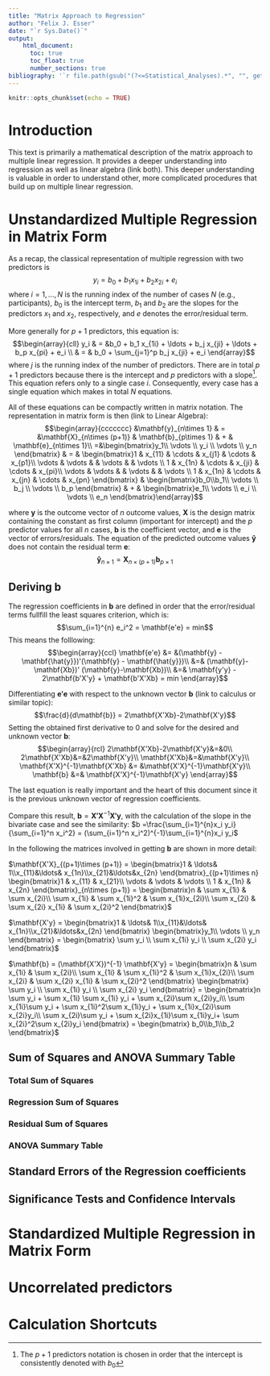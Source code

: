 ```yaml
---
title: "Matrix Approach to Regression"
author: "Felix J. Esser"
date: "`r Sys.Date()`"
output: 
    html_document:
      toc: true
      toc_float: true
      number_sections: true
bibliography: '`r file.path(gsub("(?<=Statistical_Analyses).*", "", getwd(), perl = TRUE), "bibliography.bib")`'
---
```


```r
knitr::opts_chunk$set(echo = TRUE)
```

# Introduction

This text is primarily a mathematical description of the matrix approach to multiple linear regression. It provides a deeper understanding into regression as well as linear algebra (link both). This deeper understanding is valuable in order to understand other, more complicated procedures that build up on multiple linear regression.

# Unstandardized Multiple Regression in Matrix Form

As a recap, the classical representation of multiple regression with two
predictors is $$y_i = b_0 + b_1 x_{1i} + b_2 x_{2i} + e_i$$ where $i = 1, \ldots, N$ is the
running index of the number of cases $N$ (e.g., participants), $b_0$ is the
intercept term, $b_1$ and $b_2$ are the slopes for the predictors $x_1$ and
$x_2$, respectively, and $e$ denotes the error/residual term.

More generally for $p+1$ predictors, this equation is: 
$$\begin{array}{cll} 
y_i & = &b_0 + b_1 x_{1i} + \ldots + b_j x_{ji} + \ldots + b_p x_{pi} + e_i \\
& = & b_0 + \sum_{j=1}^p b_j x_{ji} + e_i
\end{array}$$ 
where $j$ is the running index of the number of predictors. There are in total $p+1$ predictors because
there is the intercept and $p$ predictors with a slope[^1]. This equation refers
only to a single case $i$. Consequently, every case has a single equation which
makes in total $N$ equations.

[^1]: The $p+1$ predictors notation is chosen in order that the intercept is
    consistently denoted with $b_0$

All of these equations can be compactly written in matrix notation. The
representation in matrix form is then (link to Linear Algebra): 
$$\begin{array}{ccccccc}
&\mathbf{y}_{n\times 1} & = &\mathbf{X}_{n\times (p+1)} & \mathbf{b}_{p\times 1} & + & \mathbf{e}_{n\times 1}\\
=&\begin{bmatrix}y_1\\ \vdots \\ y_i \\ \vdots \\ y_n \end{bmatrix} & = & \begin{bmatrix}1 & x_{11} & \cdots & x_{j1} & \cdots & x_{p1}\\ \vdots & \vdots &  & \vdots &  & \vdots \\ 1 & x_{1n} & \cdots & x_{ji} & \cdots & x_{pi}\\ \vdots & \vdots &  & \vdots &  & \vdots \\ 1 & x_{1n} & \cdots & x_{jn} & \cdots & x_{pn} \end{bmatrix} & \begin{bmatrix}b_0\\b_1\\ \vdots \\ b_j \\ \vdots \\ b_p \end{bmatrix} & + & \begin{bmatrix}e_1\\ \vdots \\ e_i \\ \vdots \\ e_n \end{bmatrix}\end{array}$$

where $\mathbf{y}$ is the outcome vector of $n$ outcome values, $\mathbf{X}$ is the design matrix containing the constant as first column (important for intercept) and the $p$ predictor values for all $n$ cases, $\mathbf{b}$ is the coefficient vector, and $\mathbf{e}$ is the vector of errors/residuals. The equation of the predicted outcome values $\mathbf{\hat{y}}$ does not contain the residual term $\mathbf{e}$:
$$\mathbf{\hat{y}}_{n\times 1}  = \mathbf{X}_{n\times (p+1)}  \mathbf{b}_{p\times 1}$$


## Deriving $\mathbf{b}$
The regression coefficients in $\mathbf{b}$ are defined in order that the error/residual terms fullfill the least squares criterion, which is:
$$\sum_{i=1}^{n} e_i^2 = \mathbf{e'e} = min$$
This means the folllowing:
$$\begin{array}{ccl}
\mathbf{e'e} &= &(\mathbf{y} - \mathbf{\hat{y}})'(\mathbf{y} - \mathbf{\hat{y}})\\
&=& (\mathbf{y}-\mathbf{Xb})' (\mathbf{y}-\mathbf{Xb})\\
&=& \mathbf{y'y} - 2\mathbf{b'X'y} + \mathbf{b'X'Xb} = min
\end{array}$$

Differentiating $\mathbf{e'e}$ with respect to the unknown vector $\mathbf{b}$ (link to calculus or similar topic):
$$\frac{d}{d\mathbf{b}} = 2\mathbf{X'Xb}-2\mathbf{X'y}$$
Setting the obtained first derivative to 0 and solve for the desired and unknown vector $\mathbf{b}$:
$$\begin{array}{rcl}
2\mathbf{X'Xb}-2\mathbf{X'y}&=&0\\
2\mathbf{X'Xb}&=&2\mathbf{X'y}\\
\mathbf{X'Xb}&=&\mathbf{X'y}\\
\mathbf{X'X}^{-1}\mathbf{X'Xb} &= &\mathbf{X'X}^{-1}\mathbf{X'y}\\
\mathbf{b} &=& \mathbf{X'X}^{-1}\mathbf{X'y}
\end{array}$$

The last equation is really important and the heart of this document since it is the previous unknown vector of regression coefficients.

Compare this result, $\mathbf{b} = \mathbf{X'X}^{-1}\mathbf{X'y}$, with the calculation of the slope in the bivariate case and see the similarity: $b =\frac{\sum_{i=1}^{n}x_i y_i}{\sum_{i=1}^n x_i^2} = (\sum_{i=1}^n x_i^2)^{-1}\sum_{i=1}^{n}x_i y_i$



In the following the matrices involved in getting $\mathbf{b}$ are shown in more detail:

$\mathbf{X'X}_{(p+1)\times (p+1)} = \begin{bmatrix}1 & \ldots& 1\\x_{11}&\ldots& x_{1n}\\x_{21}&\ldots&x_{2n} \end{bmatrix}_{(p+1)\times n} \begin{bmatrix}1 & x_{11} & x_{21}\\ \vdots & \vdots & \vdots \\ 1 & x_{1n} & x_{2n} \end{bmatrix}_{n\times (p+1)} = \begin{bmatrix}n & \sum x_{1i} & \sum x_{2i}\\ \sum x_{1i} & \sum x_{1i}^2 & \sum x_{1i}x_{2i}\\ \sum x_{2i} & \sum x_{2i} x_{1i} & \sum x_{2i}^2 \end{bmatrix}$

$\mathbf{X'y} = \begin{bmatrix}1 & \ldots& 1\\x_{11}&\ldots& x_{1n}\\x_{21}&\ldots&x_{2n} \end{bmatrix} \begin{bmatrix}y_1\\ \vdots \\ y_n \end{bmatrix} = \begin{bmatrix} \sum y_i \\ \sum x_{1i} y_i \\ \sum x_{2i} y_i \end{bmatrix}$

$\mathbf{b} = (\mathbf{X'X})^{-1} \mathbf{X'y} = \begin{bmatrix}n & \sum x_{1i} & \sum x_{2i}\\ \sum x_{1i} & \sum x_{1i}^2 & \sum x_{1i}x_{2i}\\ \sum x_{2i} & \sum x_{2i} x_{1i} & \sum x_{2i}^2 \end{bmatrix} \begin{bmatrix} \sum y_i \\ \sum x_{1i} y_i \\ \sum x_{2i} y_i \end{bmatrix} = \begin{bmatrix}n \sum y_i + \sum x_{1i} \sum x_{1i} y_i + \sum x_{2i}\sum x_{2i}y_i\\ \sum x_{1i}\sum y_i + \sum x_{1i}^2\sum x_{1i}y_i + \sum x_{1i}x_{2i}\sum x_{2i}y_i\\ \sum x_{2i}\sum y_i + \sum x_{2i}x_{1i}\sum x_{1i}y_i+ \sum x_{2i}^2\sum x_{2i}y_i \end{bmatrix} = \begin{bmatrix} b_0\\b_1\\b_2 \end{bmatrix}$



## Sum of Squares and ANOVA Summary Table
### Total Sum of Squares
### Regression Sum of Squares
### Residual Sum of Squares
### ANOVA Summary Table
## Standard Errors of the Regression coefficients {#se}
## Significance Tests and Confidence Intervals
# Standardized Multiple Regression in Matrix Form
# Uncorrelated predictors
# Calculation Shortcuts
